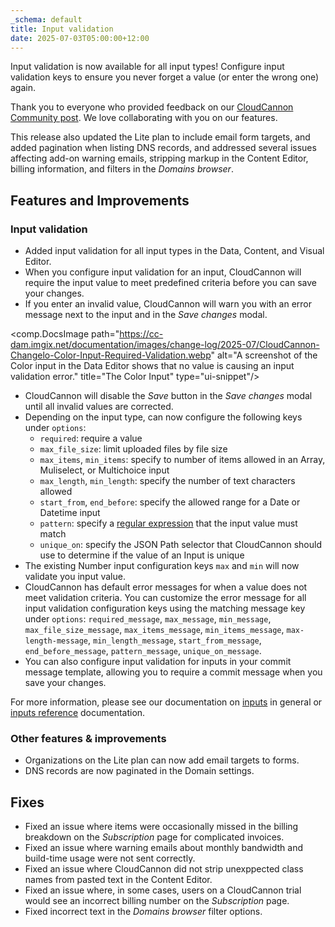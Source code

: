 ```yaml
---
_schema: default
title: Input validation
date: 2025-07-03T05:00:00+12:00
---
```

Input validation is now available for all input types! Configure input validation keys to ensure you never forget a value (or enter the wrong one) again.

Thank you to everyone who provided feedback on our [CloudCannon Community post](https://community.cloudcannon.com/t/upcoming-input-validation-feature/235). We love collaborating with you on our features.

This release also updated the Lite plan to include email form targets, and added pagination when listing DNS records, and addressed several issues affecting add-on warning emails, stripping markup in the Content Editor, billing information, and filters in the *Domains browser*.

## Features and Improvements

### Input validation

* Added input validation for all input types in the Data, Content, and Visual Editor.
* When you configure input validation for an input, CloudCannon will require the input value to meet predefined criteria before you can save your changes.
* If you enter an invalid value, CloudCannon will warn you with an error message next to the input and in the *Save changes* modal.

<comp.DocsImage path="https://cc-dam.imgix.net/documentation/images/change-log/2025-07/CloudCannon-Changelo-Color-Input-Required-Validation.webp" alt="A screenshot of the Color input in the Data Editor shows that no value is causing an input validation error." title="The Color Input" type="ui-snippet"/>

* CloudCannon will disable the *Save* button in the *Save changes* modal until all invalid values are corrected.
* Depending on the input type, can now configure the following keys under `options`:
  * `required`: require a value
  * `max_file_size`: limit uploaded files by file size
  * `max_items`, `min_items`: specify to number of items allowed in an Array, Muliselect, or Multichoice input
  * `max_length`, `min_length`: specify the number of text characters allowed
  * `start_from`, `end_before`: specify the allowed range for a Date or Datetime input
  * `pattern`: specify a <a href="https://re2js.leopard.in.ua/" rel="noopener" target="_blank">regular expression</a> that the input value must match
  * `unique_on`: specify the JSON Path selector that CloudCannon should use to determine if the value of an Input is unique
* The existing Number input configuration keys `max` and `min` will now validate you input value.
* CloudCannon has default error messages for when a value does not meet validation criteria. You can customize the error message for all input validation configuration keys using the matching message key under `options`: `required_message`, `max_message`, `min_message`, `max_file_size_message`, `max_items_message`, `min_items_message`, `max-length-message`, `min_length_message`, `start_from_message`, `end_before_message`, `pattern_message`, `unique_on_message`.
* You can also configure input validation for inputs in your commit message template, allowing you to require a commit message when you save your changes.

For more information, please see our documentation on [inputs](/documentation/articles/what-are-inputs/) in general or [inputs reference](/documentation/articles/inputs-reference/) documentation.

### Other features & improvements

* Organizations on the Lite plan can now add email targets to forms.
* DNS records are now paginated in the Domain settings.

## Fixes

* Fixed an issue where items were occasionally missed in the billing breakdown on the *Subscription* page for complicated invoices.
* Fixed an issue where warning emails about monthly bandwidth and build-time usage were not sent correctly.
* Fixed an issue where CloudCannon did not strip unexppected class names from pasted text in the Content Editor.
* Fixed an issue where, in some cases, users on a CloudCannon trial would see an incorrect billing number on the *Subscription* page.
* Fixed incorrect text in the *Domains browser* filter options.